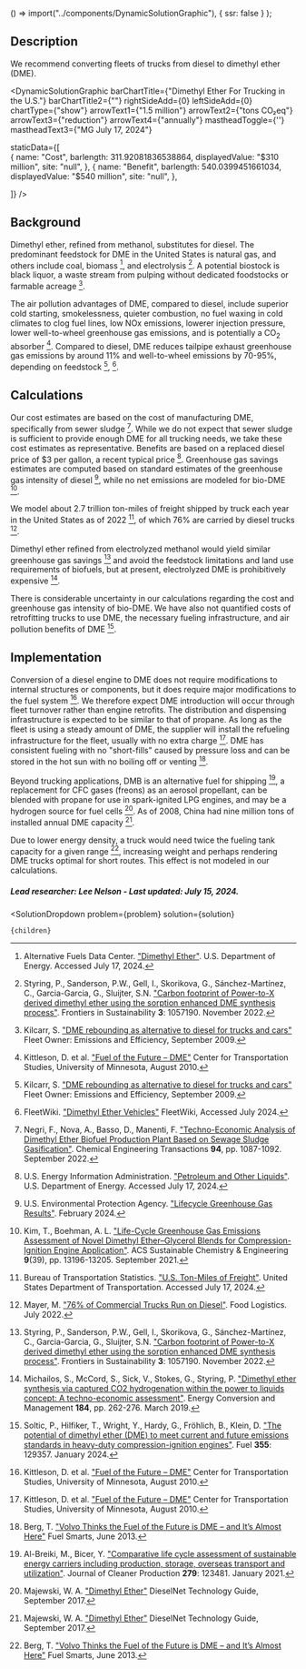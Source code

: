 

  () => import("../components/DynamicSolutionGraphic"),
  { ssr: false }
);

## Description
We recommend converting fleets of trucks from diesel to dimethyl ether (DME).

<DynamicSolutionGraphic
  barChartTitle={"Dimethyl Ether For Trucking in the U.S."}
  barChartTitle2={""}
  rightSideAdd={0}
  leftSideAdd={0}
  chartType={"show"}
  arrowText1={"1.5 million"}
  arrowText2={"tons CO₂eq"}
  arrowText3={"reduction"}
  arrowText4={"annually"}
  mastheadToggle={''}
  mastheadText3={"MG July 17, 2024"}
 
 
  staticData={[  
     {
      name: "Cost",
      barlength: 311.92081836538864,
      displayedValue: "$310 million",
      site: "null",
    },
         {
      name: "Benefit",
      barlength: 540.0399451661034,
      displayedValue: "$540 million",
      site: "null",
    },
       
  ]}
/>

## Background

Dimethyl ether, refined from methanol, substitutes for diesel. The predominant feedstock for DME in the United States is natural gas, and others include coal, biomass [^"21"], and electrolysis [^"20"]. A potential biostock is black liquor, a waste stream from pulping without dedicated foodstocks or farmable acreage [^"9"].

The air pollution advantages of DME, compared to diesel, include superior cold starting, smokelessness, quieter combustion, no fuel waxing in cold climates to clog fuel lines, low NOx emissions, lowerer injection pressure, lower well-to-wheel greenhouse gas emissions, and is potentially a CO<sub>2</sub> absorber [^"8"]. Compared to diesel, DME reduces tailpipe exhaust greenhouse gas emissions by around 11% and well-to-wheel emissions by 70-95%, depending on feedstock [^"9"], [^"10"].


## Calculations

Our cost estimates are based on the cost of manufacturing DME, specifically from sewer sludge [^"12"]. While we do not expect that sewer sludge is sufficient to provide enough DME for all trucking needs, we take these cost estimates as representative. Benefits are based on a replaced diesel price of $3 per gallon, a recent typical price [^"13"]. Greenhouse gas savings estimates are computed based on standard estimates of the greenhouse gas intensity of diesel [^"14"], while no net emissions are modeled for bio-DME [^"15"].

We model about 2.7 trillion ton-miles of freight shipped by truck each year in the United States as of 2022 [^"16"], of which 76% are carried by diesel trucks [^"17"].

Dimethyl ether refined from electrolyzed methanol would yield similar greenhouse gas savings [^"20"] and avoid the feedstock limitations and land use requirements of biofuels, but at present, electrolyzed DME is prohibitively expensive [^"18"].

There is considerable uncertainty in our calculations regarding the cost and greenhouse gas intensity of bio-DME. We have also not quantified costs of retrofitting trucks to use DME, the necessary fueling infrastructure, and air pollution benefits of DME [^"19"].


## Implementation

Conversion of a diesel engine to DME does not require modifications to internal structures or components, but it does require major modifications to the fuel system [^"8"]. We therefore expect DME introduction will occur through fleet turnover rather than engine retrofits. The distribution and dispensing infrastructure is expected to be similar to that of propane. As long as the fleet is using a steady amount of DME, the supplier will install the refueling infrastructure for the fleet, usually with no extra charge [^"8"]. DME has consistent fueling with no "short-fills" caused by pressure loss and can be stored in the hot sun with no boiling off or venting [^"11"].

Beyond trucking applications, DMB is an alternative fuel for shipping [^"1"], a replacement for CFC gases (freons) as an aerosol propellant, can be blended with propane for use in spark-ignited LPG engines, and may be a hydrogen source for fuel cells [^"7"]. As of 2008, China had nine million tons of installed annual DME capacity [^"7"].

Due to lower energy density, a truck would need twice the fueling tank capacity for a given range [^"11"], increasing weight and perhaps rendering DME trucks optimal for short routes. This effect is not modeled in our calculations.

##### Lead researcher: Lee Nelson - Last updated: July 15, 2024.

[^"1"]: Al-Breiki, M., Bicer, Y. ["Comparative life cycle assessment of sustainable energy carriers including production, storage, overseas transport and utilization"](https://www.sciencedirect.com/science/article/pii/S0959652620335265). Journal of Cleaner Production **279**: 123481. January 2021.

[^"2"]: Mevawala, C., Jiang, Y., Bhattacharyya, D. ["Techno-economic optimization of shale gas to dimethyl ether production processes via direct and indirect synthesis routes"](https://www.sciencedirect.com/science/article/abs/pii/S0306261919300455). Applied Energy 238, pp. 119-134. March 2019.

[^"3"]: Semelsberger, T. A., Borup, R. L., Greene, H. L. ["Dimethyl ether (DME) as an alternative fuel"](https://www.sciencedirect.com/science/article/abs/pii/S0378775305007846). Journal of Power Sources 156(2), pp. 497-511. June 2006.

[^"4"]: Szybist, J., McLaughlin, S., Iyer, S. ["Emissions and Performance Benchmarking of a Prototype Dimethyl Ether Fueled Heavy-Duty Truck"](https://www.osti.gov/biblio/1150879). Oak Ridge National Laboratory. January 2014.

[^"5"]: U. S. Energy Information Administration. ["U.S. No 2 Diesel Wholesale/Resale Price by Refiners"](https://www.eia.gov/dnav/pet/hist/LeafHandler.ashx?n=PET&s=EMA_EPD2D_PWG_NUS_DPG&f=M). U. S. Department of Energy. Accessed March 25, 2021.

[^"6"]: U.S. Environmental Protection Agency. ["Lifecycle Greenhouse Gas Results"](https://www.epa.gov/fuels-registration-reporting-and-compliance-help/lifecycle-greenhouse-gas-results). Accessed June 11, 2019.

[^"7"]: Majewski, W. A. ["Dimethyl Ether"]( https://dieselnet.com/tech/fuel_dme.php) DieselNet Technology Guide, September 2017.

[^"8"]: Kittleson, D. et al. ["Fuel of the Future – DME"](https://merl.umn.edu/cdr/dme) Center for Transportation Studies, University of Minnesota, August 2010.

[^"9"]: Kilcarr, S. ["DME rebounding as alternative to diesel for trucks and cars"](https://www.fleetowner.com/emissions-efficiency/article/21675385/dme-rebounding-as-alternative-to-diesel-for-trucks-and-cars) Fleet Owner: Emissions and Efficiency, September 2009.

[^"10"]: FleetWiki. ["Dimethyl Ether Vehicles"](https://leangreenfleet.com/fleetwiki_topic.asp?toptopic_id=7&topic_id=122&subtopic_id=268) FleetWiki, Accessed July 2024.

[^"11"]: Berg, T. ["Volvo Thinks the Fuel of the Future is DME – and It’s Almost Here"](https://www.truckinginfo.com/152918/volvo-thinks-the-fuel-of-the-future-is-dme-and-its-almost-here) Fuel Smarts, June 2013.

[^"12"]: Negri, F., Nova, A., Basso, D., Manenti, F. ["Techno-Economic Analysis of Dimethyl Ether Biofuel Production Plant Based on Sewage Sludge Gasification"](https://www.cetjournal.it/index.php/cet/article/view/12738). Chemical Engineering Transactions **94**, pp. 1087-1092. September 2022.

[^"13"]: U.S. Energy Information Administration. ["Petroleum and Other Liquids"](https://www.eia.gov/dnav/pet/hist/LeafHandler.ashx?n=pet&s=ema_epd2d_pwg_nus_dpg&f=m). U.S. Department of Energy. Accessed July 17, 2024.

[^"14"]: U.S. Environmental Protection Agency. ["Lifecycle Greenhouse Gas Results"](https://www.epa.gov/fuels-registration-reporting-and-compliance-help/lifecycle-greenhouse-gas-results). February 2024.

[^"15"]: Kim, T., Boehman, A. L. ["Life-Cycle Greenhouse Gas Emissions Assessment of Novel Dimethyl Ether–Glycerol Blends for Compression-Ignition Engine Application"](https://pubs.acs.org/doi/pdf/10.1021/acssuschemeng.1c03783). ACS Sustainable Chemistry & Engineering **9**(39), pp. 13196-13205. September 2021.

[^"16"]: Bureau of Transportation Statistics. ["U.S. Ton-Miles of Freight"](https://www.bts.gov/content/us-ton-miles-freight). United States Department of Transportation. Accessed July 17, 2024.

[^"17"]: Mayer, M. ["76% of Commercial Trucks Run on Diesel"](https://www.foodlogistics.com/transportation/trucking/news/22327396/diesel-technology-forum-76-of-commercial-trucks-run-on-diesel). Food Logistics. July 2022.

[^"18"]: Michailos, S., McCord, S., Sick, V., Stokes, G., Styring, P. ["Dimethyl ether synthesis via captured CO2 hydrogenation within the power to liquids concept: A techno-economic assessment"](https://www.sciencedirect.com/science/article/abs/pii/S0196890419300925). Energy Conversion and Management **184**, pp. 262-276. March 2019.

[^"19"]: Soltic, P., Hilfiker, T., Wright, Y., Hardy, G., Fröhlich, B., Klein, D. ["The potential of dimethyl ether (DME) to meet current and future emissions standards in heavy-duty compression-ignition engines"](https://www.sciencedirect.com/science/article/pii/S0016236123019713). Fuel **355**: 129357. January 2024.

[^"20"]: Styring, P., Sanderson, P.W., Gell, I., Skorikova, G., Sánchez-Martínez, C., Garcia-Garcia, G., Sluijter, S.N. ["Carbon footprint of Power-to-X derived dimethyl ether using the sorption enhanced DME synthesis process"](https://www.frontiersin.org/journals/sustainability/articles/10.3389/frsus.2022.1057190/full). Frontiers in Sustainability **3**: 1057190. November 2022.

[^"21"]: Alternative Fuels Data Center. ["Dimethyl Ether"](https://afdc.energy.gov/fuels/emerging-dme). U.S. Department of Energy. Accessed July 17, 2024.


  <SolutionDropdown 
    problem={problem} 
    solution={solution}
  >
    {children}
  </SolutionDropdown>